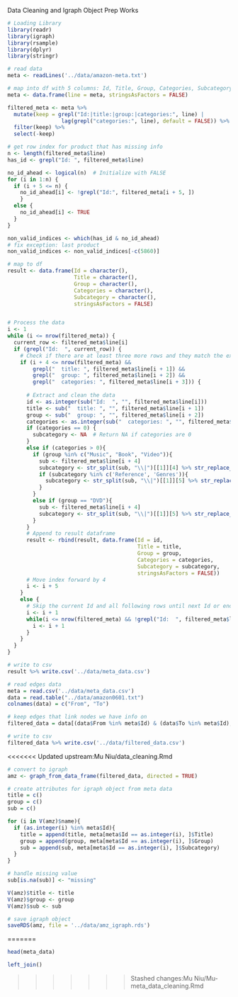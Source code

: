 Data Cleaning and Igraph Object Prep Works

```r
# Loading Library
library(readr)
library(igraph)
library(rsample)
library(dplyr)
library(stringr)
```



```r
# read data
meta <- readLines('../data/amazon-meta.txt')
```


```r
# map into df with 5 columns: Id, Title, Group, Categories, Subcategory
meta <- data.frame(line = meta, stringsAsFactors = FALSE)

filtered_meta <- meta %>%
  mutate(keep = grepl("Id:|title:|group:|categories:", line) |
                 lag(grepl("categories:", line), default = FALSE)) %>%
  filter(keep) %>%
  select(-keep)

# get row index for product that has missing info
n <- length(filtered_meta$line)
has_id <- grepl("Id: ", filtered_meta$line)

no_id_ahead <- logical(n)  # Initialize with FALSE
for (i in 1:n) {
  if (i + 5 <= n) {
    no_id_ahead[i] <- !grepl("Id:", filtered_meta[i + 5, ])
    }
  else {
    no_id_ahead[i] <- TRUE
  }
}

non_valid_indices <- which(has_id & no_id_ahead)
# fix exception: last product
non_valid_indices <- non_valid_indices[-c(5860)]

# map to df
result <- data.frame(Id = character(),
                     Title = character(),
                     Group = character(),
                     Categories = character(),
                     Subcategory = character(),
                     stringsAsFactors = FALSE)


# Process the data
i <- 1
while (i <= nrow(filtered_meta)) {
  current_row <- filtered_meta$line[i]
  if (grepl("Id:  ", current_row)) {
    # Check if there are at least three more rows and they match the expected titles
    if (i + 4 <= nrow(filtered_meta) &&
        grepl("  title: ", filtered_meta$line[i + 1]) &&
        grepl("  group: ", filtered_meta$line[i + 2]) &&
        grepl("  categories: ", filtered_meta$line[i + 3])) {
      
      # Extract and clean the data
      id <- as.integer(sub("Id:  ", "", filtered_meta$line[i]))
      title <- sub("  title: ", "", filtered_meta$line[i + 1])
      group <- sub("  group: ", "", filtered_meta$line[i + 2])
      categories <- as.integer(sub("  categories: ", "", filtered_meta$line[i + 3]))
      if (categories == 0) {
        subcategory <- NA  # Return NA if categories are 0
      }
      else if (categories > 0){
        if (group %in% c("Music", "Book", "Video")){
          sub <- filtered_meta$line[i + 4]
          subcategory <- str_split(sub, "\\|")[[1]][4] %>% str_replace_all("\\[.*?\\]", "")
          if (subcategory %in% c('Reference', 'Genres')){
            subcategory <- str_split(sub, "\\|")[[1]][5] %>% str_replace_all("\\[.*?\\]", "")
          }
        }
        else if (group == "DVD"){
          sub <- filtered_meta$line[i + 4]
          subcategory <- str_split(sub, "\\|")[[1]][5] %>% str_replace_all("\\[.*?\\]", "")
        }
      }
      # Append to result dataframe
      result <- rbind(result, data.frame(Id = id,
                                         Title = title,
                                         Group = group,
                                         Categories = categories,
                                         Subcategory = subcategory,
                                         stringsAsFactors = FALSE))
      # Move index forward by 4
      i <- i + 5
    }
    else {
      # Skip the current Id and all following rows until next Id or end of data
      i <- i + 1
      while(i <= nrow(filtered_meta) && !grepl("Id:  ", filtered_meta$line[i])) {
        i <- i + 1
      }
    }
  }
}

# write to csv
result %>% write.csv('../data/meta_data.csv')
```



```r
# read edges data
meta = read.csv('../data/meta_data.csv')
data = read.table("../data/amazon0601.txt")
colnames(data) = c("From", "To")

# keep edges that link nodes we have info on
filtered_data = data[(data$From %in% meta$Id) & (data$To %in% meta$Id), ]

# write to csv
filtered_data %>% write.csv('../data/filtered_data.csv')
```

<<<<<<< Updated upstream:Mu Niu/data_cleaning.Rmd

```r
# convert to igraph
amz <- graph_from_data_frame(filtered_data, directed = TRUE)

# create attributes for igraph object from meta data
title = c()
group = c()
sub = c()

for (i in V(amz)$name){
  if (as.integer(i) %in% meta$Id){
    title = append(title, meta[meta$Id == as.integer(i), ]$Title)
    group = append(group, meta[meta$Id == as.integer(i), ]$Group)
    sub = append(sub, meta[meta$Id == as.integer(i), ]$Subcategory)
  }
}

# handle missing value
sub[is.na(sub)] <- "missing"

V(amz)$title <- title
V(amz)$group <- group
V(amz)$sub <- sub

# save igraph object
saveRDS(amz, file = '../data/amz_igraph.rds')
```


=======
```r
head(meta_data)

left_join()
```

>>>>>>> Stashed changes:Mu Niu/Mu-meta_data_cleaning.Rmd
